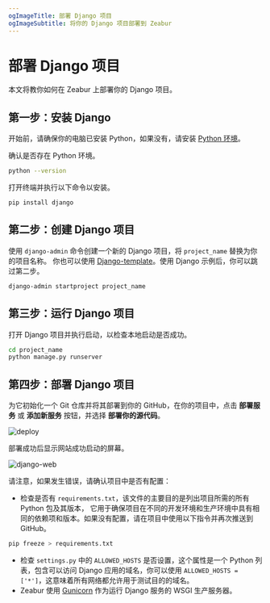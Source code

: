 ```yaml
---
ogImageTitle: 部署 Django 项目
ogImageSubtitle: 将你的 Django 项目部署到 Zeabur
---
```


# 部署 Django 项目

本文将教你如何在 Zeabur 上部署你的 Django 项目。

## 第一步：安装 Django

开始前，请确保你的电脑已安装 Python，如果没有，请安装 [Python 环境](https://www.python.org/downloads/)。

确认是否存在 Python 环境。

```bash
python --version
```

打开终端并执行以下命令以安装。

```bash
pip install django
```

## 第二步：创建 Django 项目

使用 `django-admin` 命令创建一个新的 Django 项目，将 `project_name` 替换为你的项目名称。
你也可以使用 [Django-template](https://github.com/zeabur/django-template)。使用 Django 示例后，你可以跳过第二步。

```bash
django-admin startproject project_name
```

## 第三步：运行 Django 项目

打开 Django 项目并执行启动，以检查本地启动是否成功。

```bash
cd project_name
python manage.py runserver
```

## 第四步：部署 Django 项目

为它初始化一个 Git 仓库并将其部署到你的 GitHub，在你的项目中，点击 **部署服务** 或 **添加新服务** 按钮，并选择 **部署你的源代码**。

![deploy](/deploy/common/select-service.en-US.png)

部署成功后显示网站成功启动的屏幕。

![django-web](/framework/django/django.png)

请注意，如果发生错误，请确认项目中是否有配置：

- 检查是否有 `requirements.txt`，该文件的主要目的是列出项目所需的所有 Python 包及其版本，
  它用于确保项目在不同的开发环境和生产环境中具有相同的依赖项和版本。如果没有配置，请在项目中使用以下指令并再次推送到 GitHub。

```bash
pip freeze > requirements.txt
```

- 检查 `settings.py` 中的 `ALLOWED_HOSTS` 是否设置，这个属性是一个 Python 列表，包含可以访问 Django 应用的域名，你可以使用 `ALLOWED_HOSTS = ['*']`，这意味着所有网络都允许用于测试目的的域名。
- Zeabur 使用 [Gunicorn](https://gunicorn.org) 作为运行 Django 服务的 WSGI 生产服务器。
